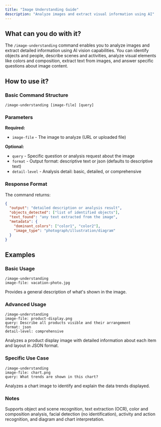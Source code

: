 ```yaml
---
title: "Image Understanding Guide"
description: "Analyze images and extract visual information using AI"
---
```


## What can you do with it?

The `/image-understanding` command enables you to analyze images and extract detailed information using AI vision capabilities. You can identify objects and people, describe scenes and activities, analyze visual elements like colors and composition, extract text from images, and answer specific questions about image content.

## How to use it?

### Basic Command Structure
```
/image-understanding [image-file] [query]
```

### Parameters

**Required:**

- `image-file` - The image to analyze (URL or uploaded file)

**Optional:**

- `query` - Specific question or analysis request about the image
- `format` - Output format: descriptive text or json (defaults to descriptive text)
- `detail-level` - Analysis detail: basic, detailed, or comprehensive

### Response Format

The command returns:
```json
{
  "output": "detailed description or analysis result",
  "objects_detected": ["list of identified objects"],
  "text_found": "any text extracted from the image",
  "metadata": {
    "dominant_colors": ["color1", "color2"],
    "image_type": "photograph/illustration/diagram"
  }
}
```

## Examples

### Basic Usage
```
/image-understanding
image-file: vacation-photo.jpg
```
Provides a general description of what's shown in the image.

### Advanced Usage
```
/image-understanding
image-file: product-display.png
query: Describe all products visible and their arrangement
format: json
detail-level: comprehensive
```
Analyzes a product display image with detailed information about each item and layout in JSON format.

### Specific Use Case
```
/image-understanding
image-file: chart.png
query: What trends are shown in this chart?
```
Analyzes a chart image to identify and explain the data trends displayed.

### Notes

Supports object and scene recognition, text extraction (OCR), color and composition analysis, facial detection (no identification), activity and action recognition, and diagram and chart interpretation.